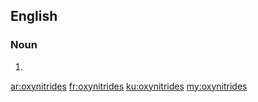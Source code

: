 ==English==

===Noun===
{{head|en}}

# {{plural of|oxynitride}}

[[ar:oxynitrides]]
[[fr:oxynitrides]]
[[ku:oxynitrides]]
[[my:oxynitrides]]